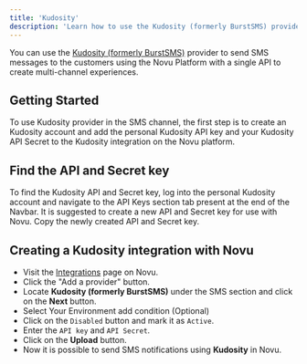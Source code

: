 ```yaml
---
title: 'Kudosity'
description: 'Learn how to use the Kudosity (formerly BurstSMS) provider to send sms notifications using Novu'
---
```


You can use the [Kudosity (formerly BurstSMS)](https://kudosity.com/) provider to send SMS messages to the customers using the Novu Platform with a single API to create multi-channel experiences.

## Getting Started

To use Kudosity provider in the SMS channel, the first step is to create an Kudosity account and add the personal Kudosity API key and your Kudosity API Secret to the Kudosity integration on the Novu platform.

## Find the API and Secret key

To find the Kudosity API and Secret key, log into the personal Kudosity account and navigate to the API Keys section tab present at the end of the Navbar. It is suggested to create a new API and Secret key for use with Novu. Copy the newly created API and Secret key.

## Creating a Kudosity integration with Novu

- Visit the [Integrations](https://dashboard.novu.co/integrations?utm_campaign=docs-sms-burstsms) page on Novu.
- Click the "Add a provider" button.
- Locate **Kudosity (formerly BurstSMS)** under the SMS section and click on the **Next** button.
- Select Your Environment add condition (Optional)
- Click on the `Disabled` button and mark it as `Active`.
- Enter the `API key` and `API Secret`.
- Click on the **Upload** button.
- Now it is possible to send SMS notifications using **Kudosity** in Novu.
